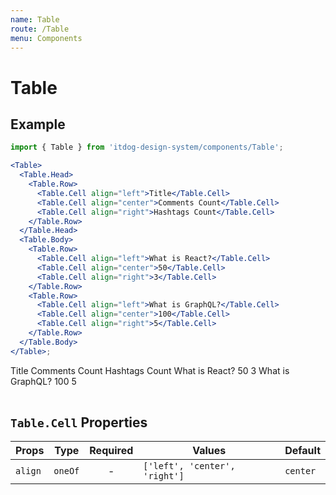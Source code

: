 ```yaml
---
name: Table
route: /Table
menu: Components
---
```



# Table

## Example

```jsx
import { Table } from 'itdog-design-system/components/Table';

<Table>
  <Table.Head>
    <Table.Row>
      <Table.Cell align="left">Title</Table.Cell>
      <Table.Cell align="center">Comments Count</Table.Cell>
      <Table.Cell align="right">Hashtags Count</Table.Cell>
    </Table.Row>
  </Table.Head>
  <Table.Body>
    <Table.Row>
      <Table.Cell align="left">What is React?</Table.Cell>
      <Table.Cell align="center">50</Table.Cell>
      <Table.Cell align="right">3</Table.Cell>
    </Table.Row>
    <Table.Row>
      <Table.Cell align="left">What is GraphQL?</Table.Cell>
      <Table.Cell align="center">100</Table.Cell>
      <Table.Cell align="right">5</Table.Cell>
    </Table.Row>
  </Table.Body>
</Table>;
```

<Table>
  <Table.Head>
    <Table.Row>
      <Table.Cell align="left">Title</Table.Cell>
      <Table.Cell align="center">Comments Count</Table.Cell>
      <Table.Cell align="right">Hashtags Count</Table.Cell>
    </Table.Row>
  </Table.Head>
  <Table.Body>
    <Table.Row>
      <Table.Cell align="left">What is React?</Table.Cell>
      <Table.Cell align="center">50</Table.Cell>
      <Table.Cell align="right">3</Table.Cell>
    </Table.Row>
    <Table.Row>
      <Table.Cell align="left">What is GraphQL?</Table.Cell>
      <Table.Cell align="center">100</Table.Cell>
      <Table.Cell align="right">5</Table.Cell>
    </Table.Row>
  </Table.Body>
</Table>

## `Table.Cell` Properties

| Props   | Type    | Required | Values                        | Default  |
| ------- | ------- | :------: | ----------------------------- | -------- |
| `align` | `oneOf` |    -     | `['left', 'center', 'right']` | `center` |
